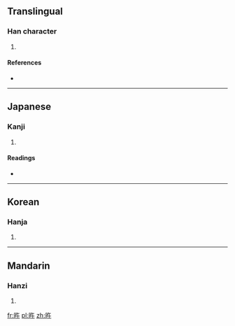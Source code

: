 ==Translingual==

===Han character===
{{Han char|rn=72|rad=日|as=04|sn=8|four=|canj=日人十 (AOJ)}}

# {{defn|Han|sort=日04}}

====References====
* {{Han ref|kx=0490.300|dkj=13780|dj=0851.290|hdz=21490.070|uh=65FF|ud=26111}}

----

==Japanese==

===Kanji===
{{ja-kanji|grade=|rs=日04}}

# {{defn|Japanese|sort=日04}}

====Readings====
* {{ja-readings|on=[[ご]] (go)|kun=[[あきらか]] (akiraka)}}

----

==Korean==

===Hanja===
{{ko-hanja|hangeul=오|eumhun=|rv=o|mr=o|y=o}}

# {{defn|Korean|sort=日04}}

----

==Mandarin==

===Hanzi===
{{cmn-hanzi|pin=[[hùn]] ([[hun4]]), [[wǔ]] ([[wu3]])|wg=hun<sup>4</sup>, wu<sup>3</sup>}}

# {{defn|Mandarin|sort=日04}}

[[fr:旿]]
[[pl:旿]]
[[zh:旿]]